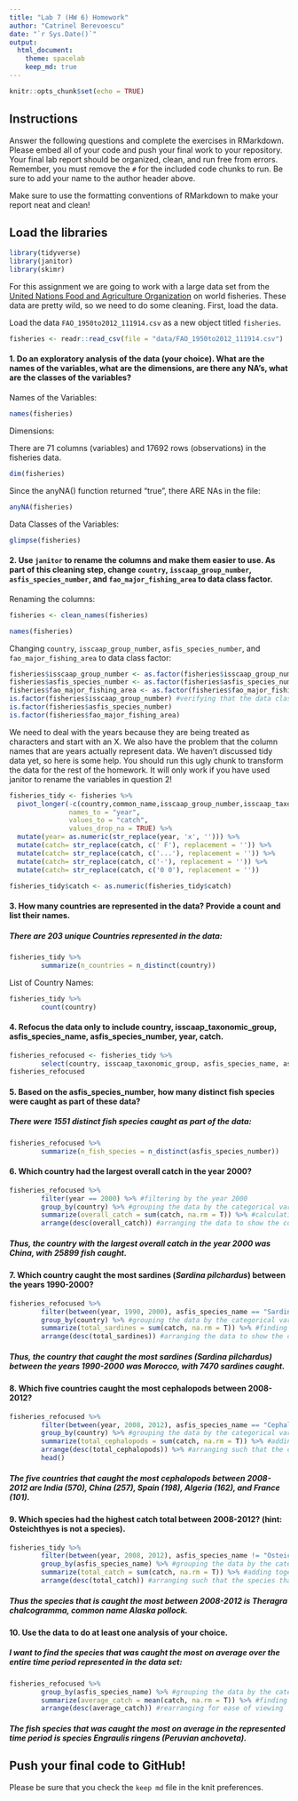 ```yaml
---
title: "Lab 7 (HW 6) Homework"
author: "Catrinel Berevoescu"
date: "`r Sys.Date()`"
output:
  html_document: 
    theme: spacelab
    keep_md: true
---
```


```r
knitr::opts_chunk$set(echo = TRUE)
```

## Instructions   

Answer the following questions and complete the exercises in RMarkdown. Please embed all of your code and push your final work to your repository. Your final lab report should be organized, clean, and run free from errors. Remember, you must remove the `#` for the included code chunks to run. Be sure to add your name to the author header above.  

Make sure to use the formatting conventions of RMarkdown to make your report neat and clean!  

## Load the libraries     

```r
library(tidyverse)
library(janitor)
library(skimr)
```

For this assignment we are going to work with a large data set from the [United Nations Food and Agriculture Organization](http://www.fao.org/about/en/) on world fisheries. These data are pretty wild, so we need to do some cleaning. First, load the data.  

Load the data `FAO_1950to2012_111914.csv` as a new object titled `fisheries`.   

```r
fisheries <- readr::read_csv(file = "data/FAO_1950to2012_111914.csv")
```

#### 1. Do an exploratory analysis of the data (your choice). What are the names of the variables, what are the dimensions, are there any NA's, what are the classes of the variables?     

Names of the Variables:   

```r
names(fisheries)
```

Dimensions:    

There are 71 columns (variables) and 17692 rows (observations) in the fisheries data.   

```r
dim(fisheries)
```

Since the anyNA() function returned "true", there ARE NAs in the file:   

```r
anyNA(fisheries)
```

Data Classes of the Variables:   

```r
glimpse(fisheries)
```

#### 2. Use `janitor` to rename the columns and make them easier to use. As part of this cleaning step, change `country`, `isscaap_group_number`, `asfis_species_number`, and `fao_major_fishing_area` to data class factor.    

Renaming the columns:   

```r
fisheries <- clean_names(fisheries)
```

```r
names(fisheries)
```

Changing `country`, `isscaap_group_number`, `asfis_species_number`, and `fao_major_fishing_area` to data class factor:   

```r
fisheries$isscaap_group_number <- as.factor(fisheries$isscaap_group_number) #changing the data class to factor
fisheries$asfis_species_number <- as.factor(fisheries$asfis_species_number)
fisheries$fao_major_fishing_area <- as.factor(fisheries$fao_major_fishing_area)
is.factor(fisheries$isscaap_group_number) #verifying that the data class is now factor
is.factor(fisheries$asfis_species_number)
is.factor(fisheries$fao_major_fishing_area)
```

We need to deal with the years because they are being treated as characters and start with an X. We also have the problem that the column names that are years actually represent data. We haven't discussed tidy data yet, so here is some help. You should run this ugly chunk to transform the data for the rest of the homework. It will only work if you have used janitor to rename the variables in question 2!    

```r
fisheries_tidy <- fisheries %>% 
  pivot_longer(-c(country,common_name,isscaap_group_number,isscaap_taxonomic_group,asfis_species_number,asfis_species_name,fao_major_fishing_area,measure),
               names_to = "year",
               values_to = "catch",
               values_drop_na = TRUE) %>% 
  mutate(year= as.numeric(str_replace(year, 'x', ''))) %>% 
  mutate(catch= str_replace(catch, c(' F'), replacement = '')) %>% 
  mutate(catch= str_replace(catch, c('...'), replacement = '')) %>% 
  mutate(catch= str_replace(catch, c('-'), replacement = '')) %>% 
  mutate(catch= str_replace(catch, c('0 0'), replacement = ''))

fisheries_tidy$catch <- as.numeric(fisheries_tidy$catch)
```

#### 3. How many countries are represented in the data? Provide a count and list their names.   

##### There are 203 unique Countries represented in the data:    

```r
fisheries_tidy %>% 
        summarize(n_countries = n_distinct(country))
```

List of Country Names:   

```r
fisheries_tidy %>% 
        count(country)
```

#### 4. Refocus the data only to include country, isscaap_taxonomic_group, asfis_species_name, asfis_species_number, year, catch.   

```r
fisheries_refocused <- fisheries_tidy %>% 
        select(country, isscaap_taxonomic_group, asfis_species_name, asfis_species_number, year, catch)
fisheries_refocused
```

#### 5. Based on the asfis_species_number, how many distinct fish species were caught as part of these data?   

##### There were 1551 distinct fish species caught as part of the data:  

```r
fisheries_refocused %>% 
        summarize(n_fish_species = n_distinct(asfis_species_number))
```

#### 6. Which country had the largest overall catch in the year 2000?    

```r
fisheries_refocused %>% 
        filter(year == 2000) %>% #filtering by the year 2000
        group_by(country) %>% #grouping the data by the categorical variable country
        summarize(overall_catch = sum(catch, na.rm = T)) %>% #calculating the overall catch values
        arrange(desc(overall_catch)) #arranging the data to show the countries that had the largest overall catches in the year 2000 first
```

##### Thus, the country with the largest overall catch in the year 2000 was China, with 25899 fish caught.    

#### 7. Which country caught the most sardines (_Sardina pilchardus_) between the years 1990-2000?    

```r
fisheries_refocused %>% 
        filter(between(year, 1990, 2000), asfis_species_name == "Sardina pilchardus") %>% #filtering by the time frame and sardines
        group_by(country) %>% #grouping the data by the categorical variable country
        summarize(total_sardines = sum(catch, na.rm = T)) %>% #finding total number of sardines caught for each country within the time frame
        arrange(desc(total_sardines)) #arranging the data to show the countries that caught the most sardines first
```

##### Thus, the country that caught the most sardines (_Sardina pilchardus_) between the years 1990-2000 was Morocco, with 7470 sardines caught.    

#### 8. Which five countries caught the most cephalopods between 2008-2012?    

```r
fisheries_refocused %>% 
        filter(between(year, 2008, 2012), asfis_species_name == "Cephalopoda") %>% #filtering for the time frame and cephalopods
        group_by(country) %>% #grouping the data by the categorical variable country
        summarize(total_cephalopods = sum(catch, na.rm = T)) %>% #adding together cephalopods caught between 2008-2012 to find total cephalopods caught by each country during this time period
        arrange(desc(total_cephalopods)) %>% #arranging such that the countries that caught the most cephalopods is shown at the top
        head()
```

##### The five countries that caught the most cephalopods between 2008-2012 are India (570), China (257), Spain (198), Algeria (162), and France (101).    

#### 9. Which species had the highest catch total between 2008-2012? (hint: Osteichthyes is not a species).   

```r
fisheries_tidy %>% 
        filter(between(year, 2008, 2012), asfis_species_name != "Osteichthyes") %>% #filtering by the time frame and filtering out Osteichthyes, which is not a species
        group_by(asfis_species_name) %>% #grouping the data by the categorical variable asfis_species_name
        summarize(total_catch = sum(catch, na.rm = T)) %>% #adding together fish of a certain species caught between 2008-2012 to find total fish caught during this time period
        arrange(desc(total_catch)) #arranging such that the species that was caught the most is shown first
```

##### Thus the species that is caught the most between 2008-2012 is Theragra chalcogramma, common name Alaska pollock.    

#### 10. Use the data to do at least one analysis of your choice. 

##### I want to find the species that was caught the most on average over the entire time period represented in the data set:   

```r
fisheries_refocused %>% 
        group_by(asfis_species_name) %>% #grouping the data by the categorical variable asfis_species_name
        summarize(average_catch = mean(catch, na.rm = T)) %>% #finding the average/mean catch value
        arrange(desc(average_catch)) #rearranging for ease of viewing
```

##### The fish species that was caught the most on average in the represented time period is species Engraulis ringens (Peruvian anchoveta).   

## Push your final code to GitHub!
Please be sure that you check the `keep md` file in the knit preferences.   